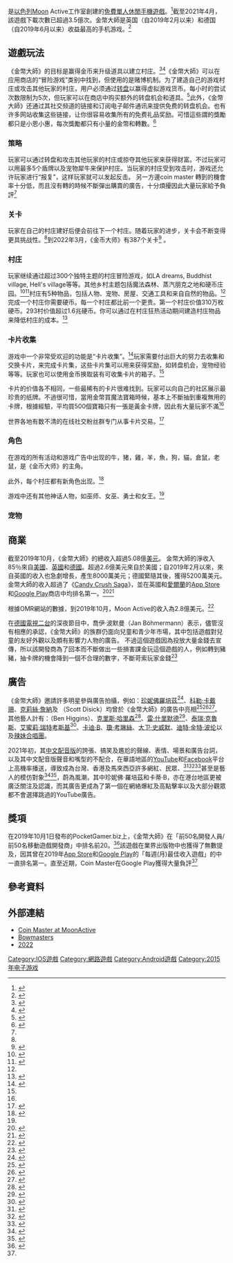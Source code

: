 {{noteTA
| G1=Games
}}

{{Infobox video game
| title = 金幣大師
| english = Coin Master
| developer = Moon Active
| publisher = Moon Active
| image =金币大师的游戏封面.png
| caption =
| release = 2015年
| platforms = [[iOS|iOS]]、[[iPadOS|iPadOS]]、[[MacOS|MacOS]]、[[WatchOS|WatchOS]]、[[Android|Android]]
| genre = [[休闲游戏|休闲游戏]]
| modes = [[多人电子游戏|多人电子游戏]]
}}

{{vgname|金幣大師|en=Coin Master}}是[[以色列|以色列]]Moon Active工作室創建的[[网络游戏免费模式|免費]][[单人电子游戏|單人]][[休闲游戏|休閒手機遊戲]]。<ref>{{cite news |title=Top trending game of the week on Android smartphones - Times of India |url=https://timesofindia.indiatimes.com/gadgets-news/top-trending-game-of-the-week-on-android-smartphones/articleshow/71690865.cms |work=The Times of India |accessdate=2020-12-06 |archive-date=2021-07-26 |archive-url=https://web.archive.org/web/20210726093446/https://timesofindia.indiatimes.com/gadgets-news/top-trending-game-of-the-week-on-android-smartphones/articleshow/71690865.cms |dead-url=no }}</ref>截至2021年4月，該遊戲下載次數已超過3.5億次。金幣大師是英国（自2019年2月以来）和德国（自2019年6月以来）收益最高的手机游戏。<ref>{{cite news|title=Coin Master Rakes in $500 Million Globally as It Cashes in On Success in United Kingdom, Germany, and the United States|url=https://sensortower.com/blog/coin-master-revenue-500-million|work=Sensortower.com|accessdate=2020-12-06|archive-date=2021-04-19|archive-url=https://web.archive.org/web/20210419183450/https://sensortower.com/blog/coin-master-revenue-500-million|dead-url=no}}</ref>

== 遊戲玩法 ==
《金幣大師》的目标是赢得金币来升级道具以建立村庄。<ref name=gameplay>{{Cite web|url=https://moonactive.zendesk.com/hc/en-us/sections/360000924273-Gameplay|title=Gameplay – Coin Master|website=moonactive.zendesk.com|access-date=2020-12-06|archive-date=2021-02-02|archive-url=https://web.archive.org/web/20210202084358/https://moonactive.zendesk.com/hc/en-us/sections/360000924273-Gameplay|dead-url=no}}</ref><ref name=koaltion>{{cite web |title=App Trend Games of 2019: Coin Master Tops Charts |url=https://www.thewideinfo.com/coin-master-free-spins/ |date=December 29, 2019  |website=thekoalition.com |publisher=Koalition}}</ref>《金幣大師》可以在应用商店的“冒险游戏”类别中找到，但使用的是赌博机制。为了建造自己的游戏村庄或攻击其他玩家的村庄，用户必须通过[[转盘|转盘]]以赢得虚拟游戏货币。每小时的尝试次数限制为5次，但玩家可以在商店中购买额外的转盘机会和道具。<ref>{{Cite web|url=https://www.spiegel.de/plus/gaming-app-coin-master-wie-kinder-in-der-spielgeldfalle-landen-a-00000000-0002-0001-0000-000165335755|title=Gaming-App Coin Master: Wie Kinder in der Spielgeldfalle landen|work=Spiegel Online|access-date=2020-12-06|archive-date=2019-11-16|archive-url=https://web.archive.org/web/20191116145943/https://www.spiegel.de/plus/gaming-app-coin-master-wie-kinder-in-der-spielgeldfalle-landen-a-00000000-0002-0001-0000-000165335755|dead-url=no}}</ref>此外，《金幣大師》还通过其社交频道的链接和订阅电子邮件通讯来提供免费的转盘机会。也有许多网站收集这些链接，让你很容易收集所有的免费礼品奖励。可惜這些謂的獎勵都只是小恩小惠，每次獎勵都只有小量的金幣和轉數。<ref>{{Cite web|last=|first=|date=|title=Coin Master Free Spins - Best CM Strategies|url=https://bestcmstrategies.com/coin-master-free-spins-links/|archive-url=https://web.archive.org/web/20210213094112/https://bestcmstrategies.com/coin-master-free-spins-links/|archive-date=2021-02-13|access-date=2021-01-02|website=Best CM Strategies|language=en-US|dead-url=no}}</ref>
=== 策略 ===
玩家可以通过转盘和攻击其他玩家的村庄或掠夺其他玩家来获得财富。不过玩家可以用最多5个盾牌以及宠物犀牛来保护村庄。当玩家的村庄受到攻击时，游戏还允许玩家进行“报复”，这样玩家就可以发起反击。
另一方邊coin master 轉到的機會率十分低，而且沒有轉的時候不斷彈出購賣的廣告，十分煩擾因此大量玩家給予負評<ref name=gameplay/>

=== 关卡 ===
玩家在自己的村庄建好后便会前往下一个村庄。随着玩家的进步，关卡会不断变得更具挑战性。<ref name=iLounge/>到2022年3月，《金币大师》有387个关卡<ref name=villages>{{cite web |title=Villages |url=https://moonactive.zendesk.com/hc/en-us/articles/360011318100-Villages |access-date=December 21, 2020}}</ref>
。

=== 村庄 ===
玩家继续通过超过300个独特主题的村庄冒险游戏，如LA dreams, Buddhist village, Hell's village等等。其他乡村主题包括魔法森林、蒸汽朋克之地和硬币庄园。<ref name=iLounge>{{cite web |title=Coin Master: How The App Lives Up To Its Name |url=https://www.ilounge.com/articles/coin-master-how-the-app-lives-up-to-its-name |date=January 2, 2020 |website=ilounge.com |publisher=iLounge |access-date=2021-01-21 |archive-date=2021-02-26 |archive-url=https://web.archive.org/web/20210226045021/https://www.ilounge.com/articles/coin-master-how-the-app-lives-up-to-its-name |dead-url=no }}</ref><ref name=gazettereview>{{cite web |title=Coin Master: How The App Lives Up To Its Name |url=https://gazettereview.com/2019/12/coin-master-taken-casual-gaming-storm-lets-take-look-successful/ |website=gazettereview.com |publisher=Gazette Review |access-date=2021-01-21 |archive-date=2021-03-03 |archive-url=https://web.archive.org/web/20210303180818/https://gazettereview.com/2019/12/coin-master-taken-casual-gaming-storm-lets-take-look-successful/ |dead-url=no }}</ref>村庄有5种物品，包括人物、宠物、房屋、交通工具和来自自然的物品。<ref name=koaltion/>完成一个村庄你需要硬币。每一个村庄都比前一个更贵。第一个村庄价值310万枚硬币。293村价值超过1.6兆硬币。你可以通过在村庄狂热活动期间建造村庄物品来降低村庄的成本。<ref>{{Cite web|last=Erik|date=2020-09-25|title=How much does a village in Coin Master cost?|url=https://bestcmstrategies.com/how-much-does-a-village-in-coin-master-cost/|access-date=2020-12-11|website=Coin Master Strategies|language=en-US|archive-date=2021-02-26|archive-url=https://web.archive.org/web/20210226235127/https://bestcmstrategies.com/how-much-does-a-village-in-coin-master-cost/|dead-url=no}}</ref>
=== 卡片收集 ===
游戏中一个非常受欢迎的功能是“卡片收集”。<ref>{{cite web |title=Coin Master Has Taken Casual Gaming by Storm: Let's Take a Look at Why It's Been So Successful |url=https://www.techshout.com/games/2019/29/coin-master-by-moon-active-how-this-game-became-a-sensation-in-2019/ |website=gazettereview.com |publisher=TechShout |access-date=2021-01-21 |archive-date=2020-08-04 |archive-url=https://web.archive.org/web/20200804165137/https://www.techshout.com/games/2019/29/coin-master-by-moon-active-how-this-game-became-a-sensation-in-2019/ |dead-url=no }}</ref>玩家需要付出巨大的努力去收集和交换卡片，来完成卡片集，这些卡片集可以用来获得奖励，如转盘机会，宠物经验等等。玩家也可以使用金币换取装有可收集卡片的箱子。<ref name=gamenguide/>

卡片的价值各不相同，一些最稀有的卡片很难找到。玩家可以向自己的社区展示最珍贵的纸牌。不過很可惜，當用金幣買魔法寶箱時候，基本上不斷抽到重複無用的卡牌，根據經驗，平均買500個寶箱只有一張是黃金卡牌，因此有大量玩家不滿<ref name=gazettereview/>

世界各地有数不清的在线社交粉丝群专门从事卡片交易。<ref name=gamenguide>{{cite web |title=Predicting the Next Social Game Sensation: How Coin Master Took Us By Surprise |url=https://www.gamenguide.com/articles/101074/20191230/predicting-the-next-social-game-sensation-how-coin-master-took-us-by-surprise.htm |date=January 2, 2020 |website=gamenguide.com |access-date=2021-01-21 |archive-date=2021-01-18 |archive-url=https://web.archive.org/web/20210118104600/https://www.gamenguide.com/articles/101074/20191230/predicting-the-next-social-game-sensation-how-coin-master-took-us-by-surprise.htm |dead-url=no }}</ref>

=== 角色 ===
在游戏的所有活动和游戏广告中出现的牛，猪，雞，羊，魚，狗，貓，倉鼠，老鼠，是《金币大师》的主角。

此外，每个村庄都有新角色出现。<ref>{{cite web |title=5 Coin Master Tips & Tricks You Need to Know |url=https://heavy.com/games/2019/03/coin-master-game-tips-guide/ |website=heavy.com |publisher=Heavy}}</ref>

游戏中还有其他神话人物，如巫师、女巫、勇士和女王。<ref name=gazettereview/>

=== 宠物 ===

== 商業 ==
截至2019年10月，《金幣大師》的總收入超過5.08億[[美元|美元]]。 金幣大師的淨收入85％來自[[美國|美國]]、[[英國|英國]]和[[德國|德國]]。超過2.6億美元來自於美國；自2019年2月以來，來自英國的收入也急劇增長，產生8000萬美元；德國緊隨其後，獲得5200萬美元。金幣大師的收入超過了《[[Candy_Crush_Saga|Candy Crush Saga]]》，並在英國和[[愛爾蘭|愛爾蘭]]的[[App_Store_(iOS/iPadOS)|App Store]]和[[Google_Play|Google Play]]商店中均排名第一。<ref>{{Cite web|title=These are the iPhone's most popular apps|url=https://www.independent.co.uk/life-style/gadgets-and-tech/news/iphone-best-apps-2019-apple-app-store-most-popular-a9230706.html|accessdate=2021-01-27|date=2019-12-03|work=The Independent|language=en|archive-date=2021-02-01|archive-url=https://web.archive.org/web/20210201104226/https://www.independent.co.uk/life-style/gadgets-and-tech/news/iphone-best-apps-2019-apple-app-store-most-popular-a9230706.html|dead-url=no}}</ref><ref name="#1">{{Cite web|title=Weekly global mobile games charts: Coin Master overtakes Candy Crush Saga in Great Britain and Ireland for top grossing|url=https://www.pocketgamer.biz/asia/news/70042/weekly-global-mobile-games-charts-coin-master-overtakes-candy-crush-saga-in-great-britain-and-ireland-for-top-grossing/|accessdate=2021-01-27|last=Forde|first=Matthew|work=pocketgamer.biz|archive-date=2021-02-25|archive-url=https://web.archive.org/web/20210225051817/https://www.pocketgamer.biz/asia/news/70042/weekly-global-mobile-games-charts-coin-master-overtakes-candy-crush-saga-in-great-britain-and-ireland-for-top-grossing/|dead-url=no}}</ref>

根據OMR網站的數據，到2019年10月，Moon Active的收入為2.8億美元。<ref>{{Cite web|title=Coin Master: So hat die Glücksspiel-App durch Influencer 280 Millionen Dollar umgesetzt|url=https://omr.com/de/coin-master-app-umsatz-influencer/|accessdate=2021-01-27|work=Daily|language=de|archive-date=2021-02-05|archive-url=https://web.archive.org/web/20210205210256/https://omr.com/de/coin-master-app-umsatz-influencer/|dead-url=no}}</ref>

在[[德國電視二台|德國電視二台]]的深夜節目中，喬伊·波默曼（Jan Böhmermann）表示，儘管沒有相應的承認，《金幣大師》的族群仍面向兒童和青少年市場，其中包括遊戲對兒童的友好外觀以及頗有影響力人物的廣告。
不過這個遊戲因為投放大量金錢去宣傳，所以該開發商為了回本而不斷做出一些損害課金玩這個遊戲的人，例如轉到豬豬，抽卡牌的機會降到一個不合理的數字，不斷苛索玩家金錢<ref>{{Cite web|title=Böhmermann nimmt sich glücksspielähnliche App "Coin Master" vor - derStandard.at|url=https://www.derstandard.at/story/2000109767814/jan-boehmermann-nimmt-sich-gluecksspielaehnliche-app-coinmaster-vor|accessdate=2021-01-27|work=DER STANDARD|archive-date=2021-02-01|archive-url=https://web.archive.org/web/20210201010905/https://www.derstandard.at/story/2000109767814/jan-boehmermann-nimmt-sich-gluecksspielaehnliche-app-coinmaster-vor|dead-url=no}}</ref>

== 廣告 ==
《金幣大師》邀請許多明星參與廣告拍攝，例如：[[詹妮弗·洛佩兹|珍妮佛羅培茲]]<ref>{{cite web |title=Jennifer Lopez Playing Coin Master In A Grocery Store Hits 1 Million Views |url=https://theblast.com/112238/jennifer-lopez-playing-coin-master-in-a-grocery-store-hits-1-mil |date=2020-02-12 |access-date=2021-01-27 |publisher=The Blast |language=en}}</ref>、[[科勒·卡戴珊|科勒·卡戴珊]]、[[克莉絲·詹納|克莉絲·詹納]]及 {{tsl|en|Scott Disick|史考特·狄斯克}}（Scott Disick）均曾於《金幣大師》的廣告中亮相<ref name="broadwayworld2">{{cite web|date=January 17, 2020|title=Khloé Kardashian, Kris Jenner and Scott Disick Go on the Attack in Coin Master Campaign|url=https://www.broadwayworld.com/bwwtv/article/Khlo-Kardashian-Kris-Jenner-and-Scott-Disick-Go-on-the-Attack-in-COIN-MASTER-Campaign-20200117|website=broadwayworld.com|publisher=Broadway World}}</ref><ref name="people2">{{cite web|last=Stone|first=Natalie|date=January 23, 2020|title=Watch Kris Jenner Use Her Momager Negotiating Skills with Scott Disick in Funny Coin Master Ad|url=https://people.com/tv/kris-jenner-uses-her-momager-negotiating-skills-with-scott-disick/|website=people.com|publisher=People}}</ref><ref name="gamerant2">{{cite web|last=Hara|first=Ramon|date=January 20, 2020|title=The Kardashians Are The Latest Celebrities to Endorse This Mobile Game|url=https://gamerant.com/kardashian-coin-master-mobile-game/|website=gamerant.com|publisher=Gamerant}}</ref>。其他藝人計有：{{tsl|en|Ben Higgins|本·希金斯}}（Ben Higgins）、[[克里斯·哈里森|克里斯·哈里森]]<ref name="accept2">{{cite web |last=Bhuvad |first=Ariba |title=Ben Higgins and Chris Harrison tackle mobile game "Coin Master"|url=https://acceptthisrose.com/2020/01/21/ben-higgins-chris-harrison-tackle-mobile-game-coin-master/amp/|website=acceptthisrose.com|publisher=FanSided}}</ref>、[[雷·什里默德|雷·什里默德]]<ref>{{Cite web|date=2018-01-29|title=Play Coin Master and trade cards with Slim Jxmmi and Swae!|url=http://www.raesremmurd.com/videos/play-coin-master-and-trade-cards-slim-jxmmi-and-swae|access-date=2020-07-03|website=Rae Sremmurd|language=en}}</ref>、[[泰瑞·克魯斯|泰瑞·克魯斯]]、[[艾蜜莉·瑞特考斯基|艾蜜莉·瑞特考斯基]]<ref>{{Cite web|title=Coin Master, un éxito millonario para móviles que se publicita con Emily Ratajkowski|url=https://vandal.elespanol.com/noticia/1350735088/coin-master-un-exito-millonario-para-moviles-que-se-publicita-con-emily-ratajkowski/|access-date=2020-07-03|website=Vandal|language=es-es}}</ref>、[[卡迪·B|卡迪·B]]、[[瓊·考琳絲|瓊·考琳絲]]、[[大卫·史威默|大卫·史威默]]、[[迪特·金特·波伦|迪特·金特·波伦]]以及[[辣妹合唱團|辣妹合唱團]]。

{{main|哇！珍妮佛羅培茲！}}
2021年初，其[[哇！珍妮佛羅培茲！|中文配音版]]的誇張、搞笑及尷尬的聲線、表情、場景和廣告台詞，以及其中文配音版聲音和嘴型的不配合，在華語地區的[[YouTube|YouTube]]和[[Facebook|Facebook]]平台上高機率播送，導致成為台灣、香港及馬來西亞許多網紅、民眾、<ref>{{Cite web|title=「哇！珍妮佛羅培茲」 洗腦廣告台詞全球瘋|url=https://tw.news.yahoo.com/%E5%93%87-%E7%8F%8D%E5%A6%AE%E4%BD%9B%E7%BE%85%E5%9F%B9%E8%8C%B2-%E6%B4%97%E8%85%A6%E5%BB%A3%E5%91%8A%E5%8F%B0%E8%A9%9E%E5%85%A8%E7%90%83%E7%98%8B-105408571.html|accessdate=2021-01-27|work=tw.news.yahoo.com|language=zh-TW}}</ref><ref>{{Cite news |title=「哇！是珍妮佛羅培茲」手遊廣告洗腦靠三招 J.Lo騎呢對白非關鍵|url=https://www.hk01.com/熱爆話題/579104/哇-是珍妮佛羅培茲-手遊廣告洗腦靠三招-j-lo騎呢對白非關鍵|accessdate=2021-01-27|date=2021-01-26|last=方格子|work=香港01|language=zh-HK}}</ref><ref>{{Cite web|title=台網瘋傳J.Lo手遊廣告：你剛攻擊我的村莊？洗腦對白被惡搞賣生果|url=https://www.hk01.com/熱爆話題/572742/台網瘋傳j-lo手遊廣告-你剛攻擊我的村莊-洗腦對白被惡搞賣生果|accessdate=2021-01-27|date=2021-01-11|last=聯合新聞網|work=香港01|language=zh-HK}}</ref>甚至是藝人的模仿對象<ref>{{cite news |url=https://www.hk01.com/%E5%8D%B3%E6%99%82%E5%A8%9B%E6%A8%82/582931/%E6%BB%95%E9%BA%97%E5%90%8D%E6%83%A1%E6%90%9Ejennifer-lopez%E7%B6%93%E5%85%B8%E5%A0%B4%E9%9D%A2-%E4%BD%A0%E5%95%B1%E5%95%B1%E6%94%BB%E6%93%8A%E6%88%91%E6%BC%94%E5%97%B0%E5%A5%97%E5%8A%87 |title=滕麗名惡搞Jennifer Lopez經典場面　「你啱啱攻擊我演嗰套劇？」|work=香港01|language=zh-HK}}</ref><ref>{{cite web |url=https://www.instagram.com/p/CKxpRQygX3C/?utm_source=ig_web_copy_link |title=你剛剛攻擊了我的劇集？|author=See See TVB |publisher=[[Instagram|Instagram]] |date=2021-02-02 |access-date=2021-02-11 |language=zh-yue }}</ref>，蔚為風潮，其中珍妮佛·羅培茲和卡蒂·B，亦在港台地區更被廣泛關注及認識，而其廣告更成為了第一個在網絡爆紅及高點擊率以及大部分觀眾都不會選擇跳過的YouTube廣告。

== 獎項 ==
在2019年10月1日發布的PocketGamer.biz上，《金幣大師》在「前50名開發人員/前50名移動遊戲開發商」中排名前20。<ref>{{Cite web|title=The Top 50 Mobile Game Makers of 2019|url=https://www.pocketgamer.biz/list/71427/the-top-50-mobile-game-makers-of-2019/entry/14/|accessdate=2021-01-27|last=Staff|first=PocketGamer biz|work=pocketgamer.biz|archive-date=2019-10-03|archive-url=https://web.archive.org/web/20191003184928/https://www.pocketgamer.biz/list/71427/the-top-50-mobile-game-makers-of-2019/entry/14/|dead-url=no}}</ref>該遊戲在業界出版物中也獲得了無數提及，因其曾在2019年[[App_Store|App Store]]和[[Google_Play|Google Play]]的「每週(月)最佳收入遊戲」的中一直排名第一。直至近期，Coin Master在Google Play獲得大量負評<ref name="#1"/>

== 參考資料 ==
{{reflist}}

== 外部連結 ==

* [https://www.moonactive.com Coin Master at MoonActive] {{Wayback|url=https://www.moonactive.com/ |date=20210331193913 }}
* [https://stilya.us/2021/11/28/bowmasters-%d9%85%d9%87%d9%83%d8%b1%d8%a9-2021/ Bowmasters] {{Wayback|url=https://stilya.us/2021/11/28/bowmasters-%d9%85%d9%87%d9%83%d8%b1%d8%a9-2021/ |date=20211129071906 }}
* [https://stilya.us/category/games/ 2022] {{Wayback|url=https://stilya.us/category/games/ |date=20211222003056 }}

{{DEFAULTSORT:Coin Master}}
[[Category:IOS遊戲|Category:IOS遊戲]]
[[Category:網路遊戲|Category:網路遊戲]]
[[Category:Android遊戲|Category:Android遊戲]]
[[Category:2015年电子游戏|Category:2015年电子游戏]]